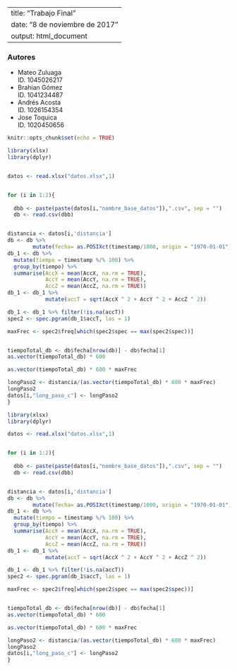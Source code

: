 
---
title: "Trabajo Final"
date: "8 de noviembre de 2017"
output: html_document
---
<h3>Autores</h3>
<ul>
  <li>Mateo Zuluaga <br> ID. 1045026217</li>
  <li>Brahian Gómez <br> ID. 1041234487</li>
  <li>Andrés Acosta <br> ID. 1026154354</li>
  <li>Jose Toquica <br> ID. 1020450656</li>
</ul>
```{r setup, include=FALSE}
knitr::opts_chunk$set(echo = TRUE)
```

```{r echo=FALSE}

library(xlsx)
library(dplyr)


datos <- read.xlsx("datos.xlsx",1)


for (i in 1:2){
  
  dbb <- paste(paste(datos[i,"nombre_base_datos"]),".csv", sep = "")
  db <- read.csv(dbb)


distancia <- datos[i,'distancia']
db <- db %>%
        mutate(fecha= as.POSIXct(timestamp/1000, origin = "1970-01-01"))
db_1 <- db %>%
  mutate(tiempo = timestamp %/% 100) %>%
  group_by(tiempo) %>%
  summarise(AccX = mean(AccX, na.rm = TRUE),
            AccY = mean(AccY, na.rm = TRUE),
            AccZ = mean(AccZ, na.rm = TRUE))
db_1 <- db_1 %>%
            mutate(accT = sqrt(AccX ^ 2 + AccY ^ 2 + AccZ ^ 2))

db_1 <- db_1 %>% filter(!is.na(accT))
spec2 <- spec.pgram(db_1$accT, las = 1)

maxFrec <- spec2$freq[which(spec2$spec == max(spec2$spec))]


tiempoTotal_db <- db$fecha[nrow(db)] - db$fecha[1]
as.vector(tiempoTotal_db) * 600

as.vector(tiempoTotal_db) * 600 * maxFrec

longPaso2 <- distancia/(as.vector(tiempoTotal_db) * 600 * maxFrec)
longPaso2
datos[i,"long_paso_c"] <- longPaso2
}
```

```{r}

library(xlsx)
library(dplyr)

datos <- read.xlsx("datos.xlsx",1)


for (i in 1:2){
  
  dbb <- paste(paste(datos[i,"nombre_base_datos"]),".csv", sep = "")
  db <- read.csv(dbb)


distancia <- datos[i,'distancia']
db <- db %>%
        mutate(fecha= as.POSIXct(timestamp/1000, origin = "1970-01-01"))
db_1 <- db %>%
  mutate(tiempo = timestamp %/% 100) %>%
  group_by(tiempo) %>%
  summarise(AccX = mean(AccX, na.rm = TRUE),
            AccY = mean(AccY, na.rm = TRUE),
            AccZ = mean(AccZ, na.rm = TRUE))
db_1 <- db_1 %>%
            mutate(accT = sqrt(AccX ^ 2 + AccY ^ 2 + AccZ ^ 2))

db_1 <- db_1 %>% filter(!is.na(accT))
spec2 <- spec.pgram(db_1$accT, las = 1)

maxFrec <- spec2$freq[which(spec2$spec == max(spec2$spec))]


tiempoTotal_db <- db$fecha[nrow(db)] - db$fecha[1]
as.vector(tiempoTotal_db) * 600

as.vector(tiempoTotal_db) * 600 * maxFrec

longPaso2 <- distancia/(as.vector(tiempoTotal_db) * 600 * maxFrec)
longPaso2
datos[i,"long_paso_c"] <- longPaso2
}

```